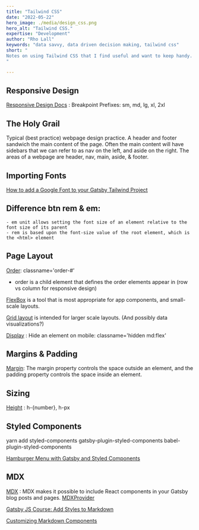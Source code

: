 ```yaml
---
title: "Tailwind CSS"
date: "2022-05-22"
hero_image: ./media/design_css.png
hero_alt: "Tailwind CSS."
expertise: "Development"
author: "Rho Lall"
keywords: "data savvy, data driven decision making, tailwind css"
short: "
Notes on using Tailwind CSS that I find useful and want to keep handy. 
"

---
```


## Responsive Design
[Responsive Design Docs](https://tailwindcss.com/docs/responsive-design)
: Breakpoint Prefixes: sm, md, lg, xl, 2xl

## The Holy Grail
Typical (best practice) webpage design practice. A header and footer sandwich the main content of the page. 
Often the main content will have sidebars that we can refer to as nav on the left, and aside on the right.
The areas of a webpage are header, nav, main, aside, & footer.


## Importing Fonts
[How to add a Google Font to your Gatsby Tailwind Project](https://www.itzami.com/blog/how-to-add-a-google-font-to-your-gatsby-tailwind-project)

## Difference btn rem & em:
    - em unit allows setting the font size of an element relative to the font size of its parent
    - rem is based upon the font-size value of the root element, which is the <html> element

## Page Layout

[Order](https://tailwindcss.com/docs/order): classname='order-#'
- order is a child element that defines the order elements appear in (row vs column for responsive design)

[FlexBox](https://css-tricks.com/snippets/css/a-guide-to-flexbox/)
 is a tool that is most appropriate for app components, and small-scale layouts.

[Grid layout](https://css-tricks.com/snippets/css/complete-guide-grid/)
 is intended for larger scale layouts. (And possibly data visualizations?)



[Display](https://tailwindcss.com/docs/display)
: Hide an element on mobile: classname='hidden md:flex'

## Margins & Padding

[Margin](https://tailwindcss.com/docs/margin): The margin property controls the space outside an element, 
and the padding property controls the space inside an element.

## Sizing
[Height](https://tailwindcss.com/docs/height) : h-{number}, h-px

## Styled Components

yarn add styled-components gatsby-plugin-styled-components babel-plugin-styled-components

[Hamburger Menu with Gatsby and Styled Components](https://www.youtube.com/watch?v=6cb56Luubd4)

## MDX
[MDX](https://www.gatsbyjs.com/docs/glossary/mdx/)
: MDX makes it possible to include React components in your Gatsby blog posts and pages.
[MDXProvider](https://www.gatsbyjs.com/docs/how-to/routing/customizing-components/)

[Gatsby JS Course: Add Styles to Markdown](https://www.youtube.com/watch?v=zOYshXpGdv4)

[Customizing Markdown Components](https://www.gatsbyjs.com/docs/how-to/routing/customizing-components/)


